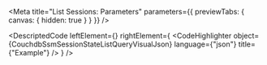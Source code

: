 
<Meta title="List Sessions: Parameters" parameters={{ previewTabs: { canvas: { hidden: true } } }} />

<DescriptedCode
  leftElement={<CouchdbSsmSessionStateListQueryDesc />}
  rightElement={
    <CodeHighlighter
      object={CouchdbSsmSessionStateListQueryVisualJson}
      language={"json"}
      title={"Example"}
    />
  }
/>
